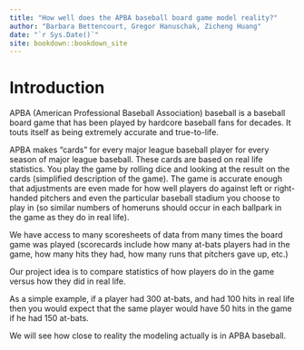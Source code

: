 ```yaml
--- 
title: "How well does the APBA baseball board game model reality?"
author: "Barbara Bettencourt, Gregor Hanuschak, Zicheng Huang"
date: "`r Sys.Date()`"
site: bookdown::bookdown_site
---
```


# Introduction

APBA (American Professional Baseball Association) baseball is a baseball board game that has been played by hardcore baseball fans for decades.  It touts itself as being extremely accurate and true-to-life.

APBA makes "cards" for every major league baseball player for every season of major league baseball.  These cards are based on real life statistics.  You play the game by rolling dice and looking at the result on the cards (simplified description of the game).  The game is accurate enough that adjustments are even made for how well players do against left or right-handed pitchers and even the particular baseball stadium you choose to play in (so similar numbers of homeruns should occur in each ballpark in the game as they do in real life).

We have access to many scoresheets of data from many times the board game was played (scorecards include how many at-bats players had in the game, how many hits they had, how many runs that pitchers gave up, etc.)

Our project idea is to compare statistics of how players do in the game versus how they did in real life.

As a simple example, if a player had 300 at-bats, and had 100 hits in real life then you would expect that the same player would have 50 hits in the game if he had 150 at-bats.

We will see how close to reality the modeling actually is in APBA baseball.